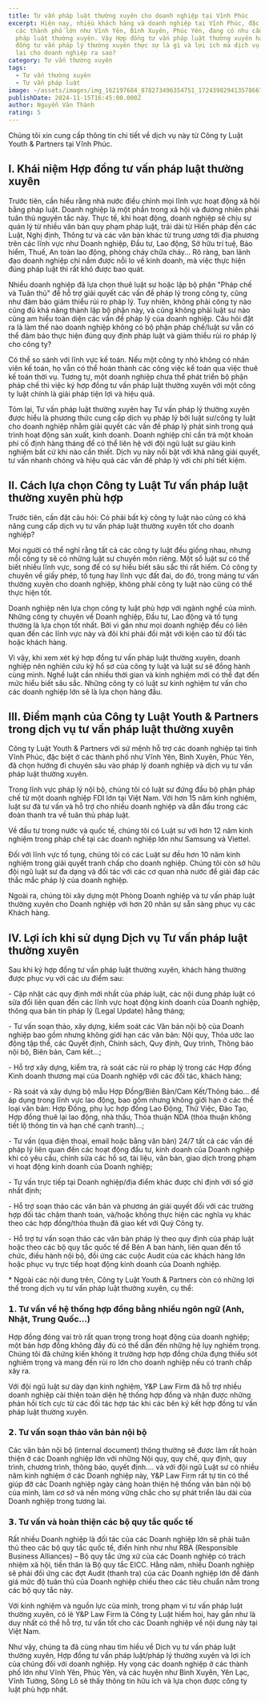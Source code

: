```yaml
---
title: Tư vấn pháp luật thường xuyên cho doanh nghiệp tại Vĩnh Phúc
excerpt: Hiện nay, nhiều khách hàng và doanh nghiệp tại Vĩnh Phúc, đặc biệt là ở
  các thành phố lớn như Vĩnh Yên, Bình Xuyên, Phúc Yên, đang có nhu cầu tư vấn
  pháp luật thường xuyên. Vậy Hợp đồng tư vấn pháp luật thường xuyên hay Hợp
  đồng tư vấn pháp lý thường xuyên thực sự là gì và lợi ích mà dịch vụ này mang
  lại cho doanh nghiệp ra sao?
category: Tư vấn thường xuyên
tags:
  - Tư vấn thường xuyên
  - Tư vấn pháp luật
image: ~/assets/images/img_162197684_878273496354751_1724398294135786679_n.jpg
publishDate: 2024-11-15T16:45:00.000Z
author: Nguyễn Văn Thành
rating: 5
---
```

Chúng tôi xin cung cấp thông tin chi tiết về dịch vụ này từ Công ty Luật Youth & Partners tại Vĩnh Phúc.

## I. Khái niệm Hợp đồng tư vấn pháp luật thường xuyên

Trước tiên, cần hiểu rằng nhà nước điều chỉnh mọi lĩnh vực hoạt động xã hội bằng pháp luật. Doanh nghiệp là một phần trong xã hội và đương nhiên phải tuân thủ nguyên tắc này. Thực tế, khi hoạt động, doanh nghiệp sẽ chịu sự quản lý từ nhiều văn bản quy phạm pháp luật, trải dài từ Hiến pháp đến các Luật, Nghị định, Thông tư và các văn bản khác từ trung ương tới địa phương trên các lĩnh vực như Doanh nghiệp, Đầu tư, Lao động, Sở hữu trí tuệ, Bảo hiểm, Thuế, An toàn lao động, phòng cháy chữa cháy... Rõ ràng, ban lãnh đạo doanh nghiệp chỉ nắm được nỗi lo về kinh doanh, mà việc thực hiện đúng pháp luật thì rất khó được bao quát.

Nhiều doanh nghiệp đã lựa chọn thuê luật sư hoặc lập bộ phận "Pháp chế và Tuân thủ" để hỗ trợ giải quyết các vấn đề pháp lý trong công ty, cũng như đảm bảo giảm thiểu rủi ro pháp lý. Tuy nhiên, không phải công ty nào cũng đủ khả năng thành lập bộ phận này, và cũng không phải luật sư nào cũng am hiểu toàn diện các vấn đề pháp lý của doanh nghiệp. Câu hỏi đặt ra là làm thế nào doanh nghiệp không có bộ phận pháp chế/luật sư vẫn có thể đảm bảo thực hiện đúng quy định pháp luật và giảm thiểu rủi ro pháp lý cho công ty?

Có thể so sánh với lĩnh vực kế toán. Nếu một công ty nhỏ không có nhân viên kế toán, họ vẫn có thể hoàn thành các công việc kế toán qua việc thuê kế toán thời vụ. Tương tự, một doanh nghiệp chưa thể phát triển bộ phận pháp chế thì việc ký hợp đồng tư vấn pháp luật thường xuyên với một công ty luật chính là giải pháp tiện lợi và hiệu quả.

Tóm lại, Tư vấn pháp luật thường xuyên hay Tư vấn pháp lý thường xuyên được hiểu là phương thức cung cấp dịch vụ pháp lý bởi luật sư/công ty luật cho doanh nghiệp nhằm giải quyết các vấn đề pháp lý phát sinh trong quá trình hoạt động sản xuất, kinh doanh. Doanh nghiệp chỉ cần trả một khoản phí cố định hàng tháng để có thể liên hệ với đội ngũ luật sư giàu kinh nghiệm bất cứ khi nào cần thiết. Dịch vụ này nổi bật với khả năng giải quyết, tư vấn nhanh chóng và hiệu quả các vấn đề pháp lý với chi phí tiết kiệm.

## II. Cách lựa chọn Công ty Luật Tư vấn pháp luật thường xuyên phù hợp

Trước tiên, cần đặt câu hỏi: Có phải bất kỳ công ty luật nào cũng có khả năng cung cấp dịch vụ tư vấn pháp luật thường xuyên tốt cho doanh nghiệp?

Mọi người có thể nghĩ rằng tất cả các công ty luật đều giống nhau, nhưng mỗi công ty sẽ có những luật sư chuyên môn riêng. Một số luật sư có thể biết nhiều lĩnh vực, song để có sự hiểu biết sâu sắc thì rất hiếm. Có công ty chuyên về giấy phép, tố tụng hay lĩnh vực đất đai, do đó, trong mảng tư vấn thường xuyên cho doanh nghiệp, không phải công ty luật nào cũng có thể thực hiện tốt.

Doanh nghiệp nên lựa chọn công ty luật phù hợp với ngành nghề của mình. Những công ty chuyên về Doanh nghiệp, Đầu tư, Lao động và tố tụng thường là lựa chọn tốt nhất. Bởi vì gần như mọi doanh nghiệp đều có liên quan đến các lĩnh vực này và đôi khi phải đối mặt với kiện cáo từ đối tác hoặc khách hàng.

Vì vậy, khi xem xét ký hợp đồng tư vấn pháp luật thường xuyên, doanh nghiệp nên nghiên cứu kỹ hồ sơ của công ty luật và luật sư sẽ đồng hành cùng mình. Nghề luật cần nhiều thời gian và kinh nghiệm mới có thể đạt đến mức hiểu biết sâu sắc. Những công ty có luật sư kinh nghiệm tư vấn cho các doanh nghiệp lớn sẽ là lựa chọn hàng đầu.

## III. Điểm mạnh của Công ty Luật Youth & Partners trong dịch vụ tư vấn pháp luật thường xuyên

Công ty Luật Youth & Partners với sứ mệnh hỗ trợ các doanh nghiệp tại tỉnh Vĩnh Phúc, đặc biệt ở các thành phố như Vĩnh Yên, Bình Xuyên, Phúc Yên, đã chọn hướng đi chuyên sâu vào pháp lý doanh nghiệp và dịch vụ tư vấn pháp luật thường xuyên.

Trong lĩnh vực pháp lý nội bộ, chúng tôi có luật sư đứng đầu bộ phận pháp chế từ một doanh nghiệp FDI lớn tại Việt Nam. Với hơn 15 năm kinh nghiệm, luật sư đã tư vấn và hỗ trợ cho nhiều doanh nghiệp và dẫn đầu trong các đoàn thanh tra về tuân thủ pháp luật.

Về đầu tư trong nước và quốc tế, chúng tôi có Luật sư với hơn 12 năm kinh nghiệm trong pháp chế tại các doanh nghiệp lớn như Samsung và Viettel.

Đối với lĩnh vực tố tụng, chúng tôi có các Luật sư đều hơn 10 năm kinh nghiệm trong giải quyết tranh chấp cho doanh nghiệp. Chúng tôi còn sở hữu đội ngũ luật sư đa dạng và đối tác với các cơ quan nhà nước để giải đáp các thắc mắc pháp lý của doanh nghiệp.

Ngoài ra, chúng tôi xây dựng một Phòng Doanh nghiệp và tư vấn pháp luật thường xuyên cho Doanh nghiệp với hơn 20 nhân sự sẵn sàng phục vụ các Khách hàng.

## IV. Lợi ích khi sử dụng Dịch vụ Tư vấn pháp luật thường xuyên

Sau khi ký hợp đồng tư vấn pháp luật thường xuyên, khách hàng thường được phục vụ với các ưu điểm sau:

\- Cập nhật các quy định mới nhất của pháp luật, các nội dung pháp luật có sửa đổi liên quan đến các lĩnh vực hoạt động kinh doanh của Doanh nghiệp, thông qua bản tin pháp lý (Legal Update) hằng tháng;

\- Tư vấn soạn thảo, xây dựng, kiểm soát các Văn bản nội bộ của Doanh nghiệp bao gồm nhưng không giới hạn các văn bản: Nội quy, Thỏa ước lao động tập thể, các Quyết định, Chính sách, Quy định, Quy trình, Thông báo nội bộ, Biên bản, Cam kết...;

\- Hỗ trợ xây dựng, kiểm tra, rà soát các rủi ro pháp lý trong các Hợp đồng Kinh doanh thương mại của Doanh nghiệp với các đối tác, khách hàng;

\- Rà soát và xây dựng bộ mẫu Hợp Đồng/Biên Bản/Cam Kết/Thông báo… để áp dụng trong lĩnh vực lao động, bao gồm nhưng không giới hạn ở các thể loại văn bản: Hợp Đồng, phụ lục hợp đồng Lao Động, Thử Việc, Đào Tạo, Hợp đồng thuê lại lao động, nhà thầu, Thỏa thuận NDA (thỏa thuận không tiết lộ thông tin và hạn chế cạnh tranh)…;

\- Tư vấn (qua điện thoại, email hoặc bằng văn bản) 24/7 tất cả các vấn đề pháp lý liên quan đến các hoạt động đầu tư, kinh doanh của Doanh nghiệp khi có yêu cầu, chỉnh sửa các hồ sơ, tài liệu, văn bản, giao dịch trong phạm vi hoạt động kinh doanh của Doanh nghiệp;

\- Tư vấn trực tiếp tại Doanh nghiệp/địa điểm khác được chỉ định với số giờ nhất định;

\- Hỗ trợ soạn thảo các văn bản và phương án giải quyết đối với các trường hợp đối tác chậm thanh toán, và/hoặc không thực hiện các nghĩa vụ khác theo các hợp đồng/thỏa thuận đã giao kết với Quý Công ty.

\- Hỗ trợ tư vấn soạn thảo các văn bản pháp lý theo quy định của pháp luật hoặc theo các bộ quy tắc quốc tế để Bên A ban hành, liên quan đến tổ chức, điều hành nội bộ, đối ứng các cuộc Audit của các khách hàng lớn hoặc phục vụ trực tiếp hoạt động kinh doanh của Doanh nghiệp.

\* Ngoài các nội dung trên, Công ty Luật Youth & Partners còn có những lợi thế trong dịch vụ tư vấn pháp luật thường xuyên, cụ thể:

### 𝟭. Tư vấn về hệ thống hợp đồng bằng nhiều ngôn ngữ (Anh, Nhật, Trung Quốc...)

Hợp đồng đóng vai trò rất quan trọng trong hoạt động của doanh nghiệp; một bản hợp đồng không đầy đủ có thể dẫn đến những hệ lụy nghiêm trọng. Chúng tôi đã chứng kiến không ít trường hợp hợp đồng chứa đựng thiếu sót nghiêm trọng và mang đến rủi ro lớn cho doanh nghiệp nếu có tranh chấp xảy ra.

Với đội ngũ luật sư dày dạn kinh nghiệm, Y&P Law Firm đã hỗ trợ nhiều doanh nghiệp cải thiện toàn diện hệ thống hợp đồng và nhận được những phản hồi tích cực từ các đối tác hợp tác khi các bên ký kết hợp đồng tư vấn pháp luật thường xuyên.

### 𝟮. Tư vấn soạn thảo văn bản nội bộ

Các văn bản nội bộ (internal document) thông thường sẽ được làm rất hoàn thiện ở các Doanh nghiệp lớn với những Nội quy, quy chế, quy định, quy trình, chương trình, thông báo, quyết định…. và với đội ngũ Luật sư có nhiều năm kinh nghiệm ở các Doanh nghiệp này, Y&P Law Firm rất tự tin có thể giúp đỡ các Doanh nghiệp ngày càng hoàn thiện hệ thống văn bản nội bộ của mình, làm cơ sở và nền móng vững chắc cho sự phát triển lâu dài của Doanh nghiệp trong tương lai.

### 𝟯. Tư vấn và hoàn thiện các bộ quy tắc quốc tế

Rất nhiều Doanh nghiệp là đối tác của các Doanh nghiệp lớn sẽ phải tuân thủ theo các bộ quy tắc quốc tế, điển hình như như RBA (Responsible Business Alliances) – Bộ quy tắc ứng xử của các Doanh nghiệp có trách nhiệm xã hội, tiền thân là Bộ quy tắc EICC. Hằng năm, nhiều Doanh nghiệp sẽ phải đối ứng các đợt Audit (thanh tra) của các Doanh nghiệp lớn để đánh giá mức độ tuân thủ của Doanh nghiệp chiếu theo các tiêu chuẩn nằm trong các bộ quy tắc này.

Với kinh nghiệm và nguồn lực của mình, trong phạm vi tư vấn pháp luật thường xuyên, có lẽ Y&P Law Firm là Công ty Luật hiếm hoi, hay gần như là duy nhất có thể hỗ trợ, tư vấn tốt cho các Doanh nghiệp về nội dung này tại Việt Nam.

Như vậy, chúng ta đã cùng nhau tìm hiểu về Dịch vụ tư vấn pháp luật thường xuyên, Hợp đồng tư vấn pháp luật/pháp lý thường xuyên và lợi ích của chúng đối với doanh nghiệp. Hy vọng các doanh nghiệp ở các thành phố lớn như Vĩnh Yên, Phúc Yên, và các huyện như Bình Xuyên, Yên Lạc, Vĩnh Tường, Sông Lô sẽ thấy thông tin hữu ích và lựa chọn được công ty luật phù hợp nhất.
